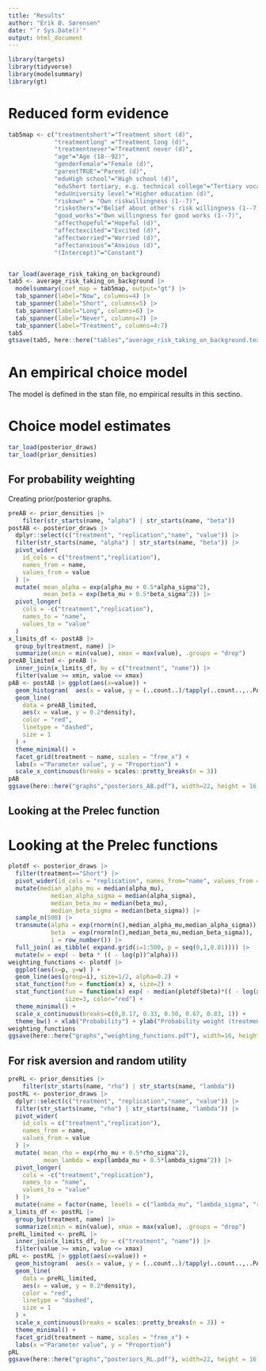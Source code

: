 ```yaml
---
title: "Results"
author: "Erik Ø. Sørensen"
date: "`r Sys.Date()`"
output: html_document
---
```


```r
library(targets)
library(tidyverse)
library(modelsummary)
library(gt)
```

# Reduced form evidence

```r
tab5map <- c("treatmentshort"="Treatment short (d)",
             "treatmentlong" ="Treatment long (d)",
             "treatmentnever"="Treatment never (d)",
             "age"="Age (18--92)",
             "genderFemale"="Female (d)",
             "parentTRUE"="Parent (d)",
             "eduHigh school"="High school (d)",
             "eduShort tertiary, e.g. technical college"="Tertiary vocational (d)",
             "eduUniversity level"="Higher education (d)",
             "riskown" = "Own riskwillingness (1--7)",
             "riskothers"="Belief about other's risk willingness (1--7)",
             "good_works"="Own willingness for good works (1--7)",
             "affecthopeful"="Hopeful (d)",
             "affectexcited"="Excited (d)",
             "affectworried"="Worried (d)",
             "affectanxious"="Anxious (d)",
             "(Intercept)"="Constant")


tar_load(average_risk_taking_on_background) 
tab5 <- average_risk_taking_on_background |> 
  modelsummary(coef_map = tab5map, output="gt") |>
  tab_spanner(label="Now", columns=4) |>
  tab_spanner(label="Short", columns=5) |>
  tab_spanner(label="Long", columns=6) |>
  tab_spanner(label="Never", columns=7) |>
  tab_spanner(label="Treatment", columns=4:7) 
tab5
gtsave(tab5, here::here("tables","average_risk_taking_on_background.tex"))
```


# An empirical choice model

The model is defined in the stan file, no empirical results in this sectino.

# Choice model estimates

```r
tar_load(posterior_draws)
tar_load(prior_densities)
```

## For probability weighting 

Creating prior/posterior graphs.

```r
preAB <- prior_densities |> 
    filter(str_starts(name, "alpha") | str_starts(name, "beta")) 
postAB <- posterior_draws |> 
  dplyr::select(c("treatment", "replication","name", "value")) |>
  filter(str_starts(name, "alpha") | str_starts(name, "beta")) |>
  pivot_wider(
    id_cols = c("treatment","replication"),
    names_from = name,
    values_from = value
  ) |>
  mutate( mean_alpha = exp(alpha_mu + 0.5*alpha_sigma^2),
          mean_beta = exp(beta_mu + 0.5*beta_sigma^2)) |>
  pivot_longer(
    cols = -c("treatment","replication"),       
    names_to = "name",      
    values_to = "value"    
  ) 
x_limits_df <- postAB |>
  group_by(treatment, name) |>
  summarize(xmin = min(value), xmax = max(value), .groups = "drop")
preAB_limited <- preAB |>
  inner_join(x_limits_df, by = c("treatment", "name")) |>
  filter(value >= xmin, value <= xmax)
pAB <- postAB |> ggplot(aes(x=value)) +
  geom_histogram(  aes(x = value, y = (..count..)/tapply(..count..,..PANEL..,sum)[..PANEL..]) , bins=30) +
  geom_line(
    data = preAB_limited,
    aes(x = value, y = 0.2*density),
    color = "red",
    linetype = "dashed",
    size = 1
  ) +
  theme_minimal() +
  facet_grid(treatment ~ name, scales = "free_x") +
  labs(x ="Parameter value", y = "Proportion") +
  scale_x_continuous(breaks = scales::pretty_breaks(n = 3))
pAB
ggsave(here::here("graphs","posteriors_AB.pdf"), width=22, height = 16, units = "cm")
```

## Looking at the Prelec function

# Looking at the Prelec functions

```r
plotdf <- posterior_draws |>
  filter(treatment=="Short") |>
  pivot_wider(id_cols = "replication", names_from="name", values_from = value) |>
  mutate(median_alpha_mu = median(alpha_mu),
            median_alpha_sigma = median(alpha_sigma),
            median_beta_mu = median(beta_mu),
            median_beta_sigma = median(beta_sigma)) |>
  sample_n(500) |>
  transmute(alpha = exp(rnorm(n(),median_alpha_mu,median_alpha_sigma)),
            beta  = exp(rnorm(n(),median_beta_mu,median_beta_sigma)),
            i = row_number()) |> 
  full_join( as_tibble( expand.grid(i=1:500, p = seq(0,1,0.01)))) |>
  mutate(w = exp( - beta * (( - log(p))^alpha)))
weighting_functions <- plotdf |> 
  ggplot(aes(x=p, y=w) ) + 
  geom_line(aes(group=i), size=1/2, alpha=0.2) + 
  stat_function(fun = function(x) x, size=2) +  
  stat_function(fun = function(x) exp( - median(plotdf$beta)*(( - log(x))^median(plotdf$alpha))),
                size=3, color="red") + 
  theme_minimal() +
  scale_x_continuous(breaks=c(0,0.17, 0.33, 0.50, 0.67, 0.83, 1)) +
  theme_bw() + xlab("Probability") + ylab("Probability weight (treatment \"Short\")")
weighting_functions
ggsave(here::here("graphs","weighting_functions.pdf"), width=16, height = 10, units="cm")
```




## For risk aversion and random utility

```r
preRL <- prior_densities |> 
    filter(str_starts(name, "rho") | str_starts(name, "lambda")) 
postRL <- posterior_draws |> 
  dplyr::select(c("treatment", "replication","name", "value")) |>
  filter(str_starts(name, "rho") | str_starts(name, "lambda")) |>
  pivot_wider(
    id_cols = c("treatment","replication"),
    names_from = name,
    values_from = value
  ) |>
  mutate( mean_rho = exp(rho_mu + 0.5*rho_sigma^2),
          mean_lambda = exp(lambda_mu + 0.5*lambda_sigma^2)) |>
  pivot_longer(
    cols = -c("treatment","replication"),       
    names_to = "name",      
    values_to = "value"    
  ) |> 
  mutate(name = factor(name, levels = c("lambda_mu", "lambda_sigma", "rho_mu", "rho_sigma", "mean_lambda", "mean_rho")))
x_limits_df <- postRL |>
  group_by(treatment, name) |>
  summarize(xmin = min(value), xmax = max(value), .groups = "drop")
preRL_limited <- preRL |>
  inner_join(x_limits_df, by = c("treatment", "name")) |>
  filter(value >= xmin, value <= xmax)
pRL <- postRL |> ggplot(aes(x=value)) +
  geom_histogram(  aes(x = value, y = (..count..)/tapply(..count..,..PANEL..,sum)[..PANEL..]) , bins=30) +
  geom_line(
    data = preRL_limited,
    aes(x = value, y = 0.2*density),
    color = "red",
    linetype = "dashed",
    size = 1
  ) +
  scale_x_continuous(breaks = scales::pretty_breaks(n = 3)) +
  theme_minimal() +
  facet_grid(treatment ~ name, scales = "free_x") +
  labs(x ="Parameter value", y = "Proportion") 
pRL
ggsave(here::here("graphs","posteriors_RL.pdf"), width=22, height = 16, units = "cm")
```

